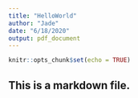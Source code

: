 ```yaml
---
title: "HelloWorld"
author: "Jade"
date: "6/18/2020"
output: pdf_document
---
```


```r
knitr::opts_chunk$set(echo = TRUE)
```

## This is a markdown file.


